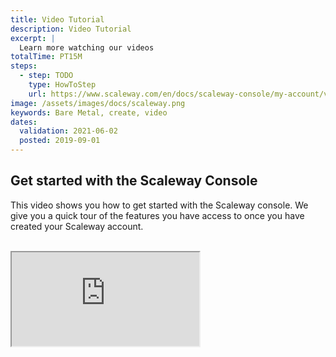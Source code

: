 ```yaml
---
title: Video Tutorial
description: Video Tutorial
excerpt: |
  Learn more watching our videos
totalTime: PT15M
steps:
  - step: TODO
    type: HowToStep
    url: https://www.scaleway.com/en/docs/scaleway-console/my-account/videos
image: /assets/images/docs/scaleway.png
keywords: Bare Metal, create, video
dates:
  validation: 2021-06-02
  posted: 2019-09-01
---
```


## Get started with the Scaleway Console

This video shows you how to get started with the Scaleway console. We give you a quick tour of the features you have access to once you have created your Scaleway account.

<br />  
<Iframe src="https://www.youtube.com/embed/bKm9SKO5fYk" title="YouTube video player" />